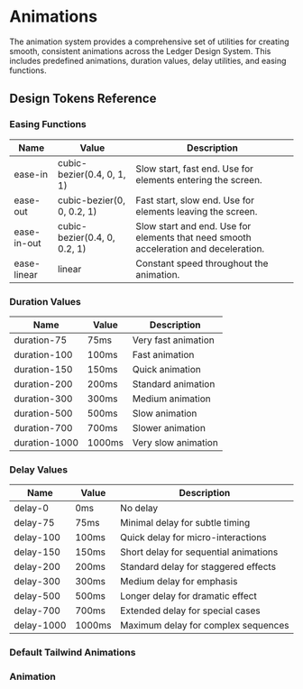 
<Meta title='Design Tokens/Animations' of={AnimationsStories} />

<style>
  {`
  @keyframes ease-demo-cycle {
    0% { transform: translateX(0); }
    25% { transform: translateX(calc(100% - 16px)); }
    50% { transform: translateX(0); }
    75% { transform: translateX(calc(100% - 16px)); }
    100% { transform: translateX(0); }
  }
  
  .ease-in-demo {
    animation: ease-demo-cycle 4s cubic-bezier(0.4, 0, 1, 1) infinite;
  }
  .ease-out-demo {
    animation: ease-demo-cycle 4s cubic-bezier(0, 0, 0.2, 1) infinite;
  }
  .ease-in-out-demo {
    animation: ease-demo-cycle 4s cubic-bezier(0.4, 0, 0.2, 1) infinite;
  }
  .ease-linear-demo {
    animation: ease-demo-cycle 4s linear infinite;
  }
  
  .duration-75-demo {
    animation: spin 75ms linear infinite;
  }
  .duration-100-demo {
    animation: spin 100ms linear infinite;
  }
  .duration-150-demo {
    animation: spin 150ms linear infinite;
  }
  .duration-200-demo {
    animation: spin 200ms linear infinite;
  }
  .duration-300-demo {
    animation: spin 300ms linear infinite;
  }
  .duration-500-demo {
    animation: spin 500ms linear infinite;
  }
  .duration-700-demo {
    animation: spin 700ms linear infinite;
  }
  .duration-1000-demo {
    animation: spin 1000ms linear infinite;
  }
  
  @keyframes spin {
    from { transform: rotate(0deg); }
    to { transform: rotate(360deg); }
  }
  
  .delay-75-demo {
    animation: delay-demo 2s ease-in-out infinite;
    animation-delay: 75ms;
  }
  .delay-100-demo {
    animation: delay-demo 2s ease-in-out infinite;
    animation-delay: 100ms;
  }
  .delay-150-demo {
    animation: delay-demo 2s ease-in-out infinite;
    animation-delay: 150ms;
  }
  .delay-200-demo {
    animation: delay-demo 2s ease-in-out infinite;
    animation-delay: 200ms;
  }
  .delay-300-demo {
    animation: delay-demo 2s ease-in-out infinite;
    animation-delay: 300ms;
  }
  .delay-500-demo {
    animation: delay-demo 2s ease-in-out infinite;
    animation-delay: 500ms;
  }
  .delay-700-demo {
    animation: delay-demo 2s ease-in-out infinite;
    animation-delay: 700ms;
  }
  .delay-1000-demo {
    animation: delay-demo 2s ease-in-out infinite;
    animation-delay: 1000ms;
  }
  
  @keyframes delay-demo {
    0%, 20% { opacity: 0; transform: scale(0.8); }
    25%, 75% { opacity: 1; transform: scale(1); }
    80%, 100% { opacity: 0; transform: scale(0.8); }
  }
`}
</style>

# Animations

The animation system provides a comprehensive set of utilities for creating smooth, consistent animations across the Ledger Design System. This includes predefined animations, duration values, delay utilities, and easing functions.

## Design Tokens Reference

### Easing Functions

<div className='my-24 overflow-hidden rounded-lg'>
  <table className='w-full'>
    <thead>
      <tr className='border-b border-muted bg-muted'>
        <th className='p-12 text-left text-on-accent body-2'>Name</th>
        <th className='p-12 text-left text-on-accent body-2'>Value</th>
        <th className='p-12 text-left text-on-accent body-2'>Description</th>
      </tr>
    </thead>
    <tbody className='bg-canvas'>
      <tr className='border-b border-muted'>
        <td className='p-12'>
          <div className='flex items-center gap-12'>
            <div className='relative h-24 w-24 overflow-hidden rounded-sm border border-muted-subtle'>
              <div className='absolute inset-0 bg-accent ease-in-demo'></div>
            </div>
            <span className='text-accent body-3 '>ease-in</span>
          </div>
        </td>
        <td className='p-12 text-muted body-3 '>cubic-bezier(0.4, 0, 1, 1)</td>
        <td className='p-12 text-muted body-3'>
          Slow start, fast end. Use for elements entering the screen.
        </td>
      </tr>
      <tr className='border-b border-muted'>
        <td className='p-12'>
          <div className='flex items-center gap-12'>
            <div className='relative h-24 w-24 overflow-hidden rounded-sm border border-muted-subtle'>
              <div className='absolute inset-0 bg-accent ease-out-demo'></div>
            </div>
            <span className='text-accent body-3 '>ease-out</span>
          </div>
        </td>
        <td className='p-12 text-muted body-3 '>cubic-bezier(0, 0, 0.2, 1)</td>
        <td className='p-12 text-muted body-3'>
          Fast start, slow end. Use for elements leaving the screen.
        </td>
      </tr>
      <tr className='border-b border-muted'>
        <td className='p-12'>
          <div className='flex items-center gap-12'>
            <div className='relative h-24 w-24 overflow-hidden rounded-sm border border-muted-subtle'>
              <div className='absolute inset-0 bg-accent ease-in-out-demo'></div>
            </div>
            <span className='text-accent body-3 '>ease-in-out</span>
          </div>
        </td>
        <td className='p-12 text-muted body-3 '>
          cubic-bezier(0.4, 0, 0.2, 1)
        </td>
        <td className='p-12 text-muted body-3'>
          Slow start and end. Use for elements that need smooth acceleration and
          deceleration.
        </td>
      </tr>
      <tr>
        <td className='p-12'>
          <div className='flex items-center gap-12'>
            <div className='relative h-24 w-24 overflow-hidden rounded-sm border border-muted-subtle'>
              <div className='absolute inset-0 bg-accent ease-linear-demo'></div>
            </div>
            <span className='text-accent body-3 '>ease-linear</span>
          </div>
        </td>
        <td className='p-12 text-muted body-3 '>linear</td>
        <td className='p-12 text-muted body-3'>
          Constant speed throughout the animation.
        </td>
      </tr>
    </tbody>
  </table>
</div>

### Duration Values

<div className='my-24 overflow-hidden rounded-lg'>
  <table className='w-full'>
    <thead>
      <tr className='border-b border-muted bg-muted'>
        <th className='p-12 text-left text-on-accent body-2'>Name</th>
        <th className='p-12 text-left text-on-accent body-2'>Value</th>
        <th className='p-12 text-left text-on-accent body-2'>Description</th>
      </tr>
    </thead>
    <tbody className='bg-canvas'>
      <tr className='border-b border-muted'>
        <td className='p-12'>
          <div className='flex items-center gap-12'>
            <div className='relative h-24 w-24'>
              <div className='absolute inset-0 bg-accent duration-75-demo'></div>
            </div>
            <span className='text-accent body-3 '>duration-75</span>
          </div>
        </td>
        <td className='p-12 text-muted body-3 '>75ms</td>
        <td className='p-12 text-muted body-3'>Very fast animation</td>
      </tr>
      <tr className='border-b border-muted'>
        <td className='p-12'>
          <div className='flex items-center gap-12'>
            <div className='relative h-24 w-24'>
              <div className='absolute inset-0 bg-accent duration-100-demo'></div>
            </div>
            <span className='text-accent body-3 '>duration-100</span>
          </div>
        </td>
        <td className='p-12 text-muted body-3 '>100ms</td>
        <td className='p-12 text-muted body-3'>Fast animation</td>
      </tr>
      <tr className='border-b border-muted'>
        <td className='p-12'>
          <div className='flex items-center gap-12'>
            <div className='relative h-24 w-24'>
              <div className='absolute inset-0 bg-accent duration-150-demo'></div>
            </div>
            <span className='text-accent body-3 '>duration-150</span>
          </div>
        </td>
        <td className='p-12 text-muted body-3 '>150ms</td>
        <td className='p-12 text-muted body-3'>Quick animation</td>
      </tr>
      <tr className='border-b border-muted'>
        <td className='p-12'>
          <div className='flex items-center gap-12'>
            <div className='relative h-24 w-24'>
              <div className='absolute inset-0 bg-accent duration-200-demo'></div>
            </div>
            <span className='text-accent body-3 '>duration-200</span>
          </div>
        </td>
        <td className='p-12 text-muted body-3 '>200ms</td>
        <td className='p-12 text-muted body-3'>Standard animation</td>
      </tr>
      <tr className='border-b border-muted'>
        <td className='p-12'>
          <div className='flex items-center gap-12'>
            <div className='relative h-24 w-24'>
              <div className='absolute inset-0 bg-accent duration-300-demo'></div>
            </div>
            <span className='text-accent body-3 '>duration-300</span>
          </div>
        </td>
        <td className='p-12 text-muted body-3 '>300ms</td>
        <td className='p-12 text-muted body-3'>Medium animation</td>
      </tr>
      <tr className='border-b border-muted'>
        <td className='p-12'>
          <div className='flex items-center gap-12'>
            <div className='relative h-24 w-24'>
              <div className='absolute inset-0 bg-accent duration-500-demo'></div>
            </div>
            <span className='text-accent body-3 '>duration-500</span>
          </div>
        </td>
        <td className='p-12 text-muted body-3 '>500ms</td>
        <td className='p-12 text-muted body-3'>Slow animation</td>
      </tr>
      <tr className='border-b border-muted'>
        <td className='p-12'>
          <div className='flex items-center gap-12'>
            <div className='relative h-24 w-24'>
              <div className='absolute inset-0 bg-accent duration-700-demo'></div>
            </div>
            <span className='text-accent body-3 '>duration-700</span>
          </div>
        </td>
        <td className='p-12 text-muted body-3 '>700ms</td>
        <td className='p-12 text-muted body-3'>Slower animation</td>
      </tr>
      <tr>
        <td className='p-12'>
          <div className='flex items-center gap-12'>
            <div className='relative h-24 w-24'>
              <div className='absolute inset-0 bg-accent duration-1000-demo'></div>
            </div>
            <span className='text-accent body-3 '>duration-1000</span>
          </div>
        </td>
        <td className='p-12 text-muted body-3 '>1000ms</td>
        <td className='p-12 text-muted body-3'>Very slow animation</td>
      </tr>
    </tbody>
  </table>
</div>

### Delay Values

<div className='my-24 overflow-hidden rounded-lg'>
  <table className='w-full'>
    <thead>
      <tr className='border-b border-muted bg-muted'>
        <th className='p-12 text-left text-on-accent body-2'>Name</th>
        <th className='p-12 text-left text-on-accent body-2'>Value</th>
        <th className='p-12 text-left text-on-accent body-2'>Description</th>
      </tr>
    </thead>
    <tbody className='bg-canvas'>
      <tr className='border-b border-muted'>
        <td className='p-12'>
          <div className='flex items-center gap-12'>
            <div className='relative h-24 w-24 overflow-hidden rounded-sm border border-muted-subtle'>
              <div className='absolute inset-0 bg-accent'></div>
            </div>
            <span className='text-accent body-3 '>delay-0</span>
          </div>
        </td>
        <td className='p-12 text-muted body-3 '>0ms</td>
        <td className='p-12 text-muted body-3'>No delay</td>
      </tr>
      <tr className='border-b border-muted'>
        <td className='p-12'>
          <div className='flex items-center gap-12'>
            <div className='relative h-24 w-24 overflow-hidden rounded-sm border border-muted-subtle'>
              <div className='absolute inset-0 bg-accent delay-75-demo'></div>
            </div>
            <span className='text-accent body-3 '>delay-75</span>
          </div>
        </td>
        <td className='p-12 text-muted body-3 '>75ms</td>
        <td className='p-12 text-muted body-3'>
          Minimal delay for subtle timing
        </td>
      </tr>
      <tr className='border-b border-muted'>
        <td className='p-12'>
          <div className='flex items-center gap-12'>
            <div className='relative h-24 w-24 overflow-hidden rounded-sm border border-muted-subtle'>
              <div className='absolute inset-0 bg-accent delay-100-demo'></div>
            </div>
            <span className='text-accent body-3 '>delay-100</span>
          </div>
        </td>
        <td className='p-12 text-muted body-3 '>100ms</td>
        <td className='p-12 text-muted body-3'>
          Quick delay for micro-interactions
        </td>
      </tr>
      <tr className='border-b border-muted'>
        <td className='p-12'>
          <div className='flex items-center gap-12'>
            <div className='relative h-24 w-24 overflow-hidden rounded-sm border border-muted-subtle'>
              <div className='absolute inset-0 bg-accent delay-150-demo'></div>
            </div>
            <span className='text-accent body-3 '>delay-150</span>
          </div>
        </td>
        <td className='p-12 text-muted body-3 '>150ms</td>
        <td className='p-12 text-muted body-3'>
          Short delay for sequential animations
        </td>
      </tr>
      <tr className='border-b border-muted'>
        <td className='p-12'>
          <div className='flex items-center gap-12'>
            <div className='relative h-24 w-24 overflow-hidden rounded-sm border border-muted-subtle'>
              <div className='absolute inset-0 bg-accent delay-200-demo'></div>
            </div>
            <span className='text-accent body-3 '>delay-200</span>
          </div>
        </td>
        <td className='p-12 text-muted body-3 '>200ms</td>
        <td className='p-12 text-muted body-3'>
          Standard delay for staggered effects
        </td>
      </tr>
      <tr className='border-b border-muted'>
        <td className='p-12'>
          <div className='flex items-center gap-12'>
            <div className='relative h-24 w-24 overflow-hidden rounded-sm border border-muted-subtle'>
              <div className='absolute inset-0 bg-accent delay-300-demo'></div>
            </div>
            <span className='text-accent body-3 '>delay-300</span>
          </div>
        </td>
        <td className='p-12 text-muted body-3 '>300ms</td>
        <td className='p-12 text-muted body-3'>Medium delay for emphasis</td>
      </tr>
      <tr className='border-b border-muted'>
        <td className='p-12'>
          <div className='flex items-center gap-12'>
            <div className='relative h-24 w-24 overflow-hidden rounded-sm border border-muted-subtle'>
              <div className='absolute inset-0 bg-accent delay-500-demo'></div>
            </div>
            <span className='text-accent body-3 '>delay-500</span>
          </div>
        </td>
        <td className='p-12 text-muted body-3 '>500ms</td>
        <td className='p-12 text-muted body-3'>
          Longer delay for dramatic effect
        </td>
      </tr>
      <tr className='border-b border-muted'>
        <td className='p-12'>
          <div className='flex items-center gap-12'>
            <div className='relative h-24 w-24 overflow-hidden rounded-sm border border-muted-subtle'>
              <div className='absolute inset-0 bg-accent delay-700-demo'></div>
            </div>
            <span className='text-accent body-3 '>delay-700</span>
          </div>
        </td>
        <td className='p-12 text-muted body-3 '>700ms</td>
        <td className='p-12 text-muted body-3'>
          Extended delay for special cases
        </td>
      </tr>
      <tr>
        <td className='p-12'>
          <div className='flex items-center gap-12'>
            <div className='relative h-24 w-24 overflow-hidden rounded-sm border border-muted-subtle'>
              <div className='absolute inset-0 bg-accent delay-1000-demo'></div>
            </div>
            <span className='text-accent body-3 '>delay-1000</span>
          </div>
        </td>
        <td className='p-12 text-muted body-3 '>1000ms</td>
        <td className='p-12 text-muted body-3'>
          Maximum delay for complex sequences
        </td>
      </tr>
    </tbody>
  </table>
</div>

### Default Tailwind Animations

<Story of={AnimationsStories.DefaultTailwindAnimations} />

### Animation

<Story of={AnimationsStories.AllAnimations} />
